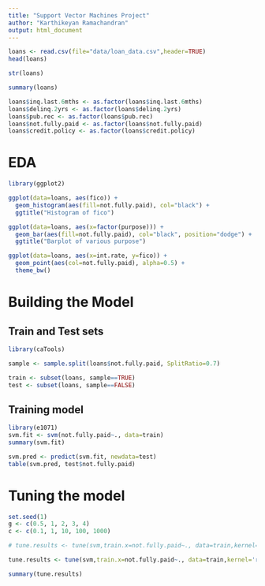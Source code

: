 ---
title: "Support Vector Machines Project"
author: "Karthikeyan Ramachandran"
output: html_document
---

```{r}
loans <- read.csv(file="data/loan_data.csv",header=TRUE)
head(loans)
```

```{r}
str(loans)
```

```{r}
summary(loans)
```

```{r}
loans$inq.last.6mths <- as.factor(loans$inq.last.6mths)
loans$delinq.2yrs <- as.factor(loans$delinq.2yrs)
loans$pub.rec <- as.factor(loans$pub.rec)
loans$not.fully.paid <- as.factor(loans$not.fully.paid)
loans$credit.policy <- as.factor(loans$credit.policy)
```

# EDA

```{r}
library(ggplot2)

ggplot(data=loans, aes(fico)) +
  geom_histogram(aes(fill=not.fully.paid), col="black") +
  ggtitle("Histogram of fico")
```

```{r}
ggplot(data=loans, aes(x=factor(purpose))) +
  geom_bar(aes(fill=not.fully.paid), col="black", position="dodge") +
  ggtitle("Barplot of various purpose")
```

```{r}
ggplot(data=loans, aes(x=int.rate, y=fico)) +
  geom_point(aes(col=not.fully.paid), alpha=0.5) +
  theme_bw()
```

# Building the Model

## Train and Test sets

```{r}
library(caTools)

sample <- sample.split(loans$not.fully.paid, SplitRatio=0.7)

train <- subset(loans, sample==TRUE)
test <- subset(loans, sample==FALSE)
```

## Training model

```{r}
library(e1071)
svm.fit <- svm(not.fully.paid~., data=train)
summary(svm.fit)
```

```{r}
svm.pred <- predict(svm.fit, newdata=test)
table(svm.pred, test$not.fully.paid)
```

# Tuning the model

```{r}
set.seed(1)
g <- c(0.5, 1, 2, 3, 4)
c <- c(0.1, 1, 10, 100, 1000)

# tune.results <- tune(svm,train.x=not.fully.paid~., data=train,kernel='radial',ranges=list(cost=c, gamma=g))

tune.results <- tune(svm,train.x=not.fully.paid~., data=train,kernel='radial',ranges=list(cost=c[1], gamma=g[1]))

summary(tune.results)
```

